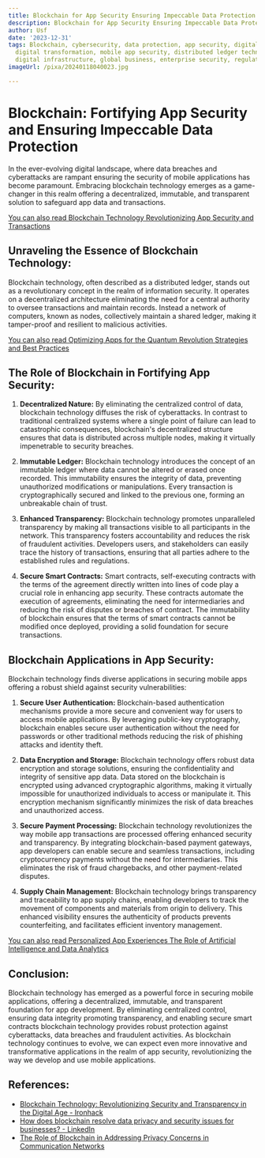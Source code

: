 ```yaml
---
title: Blockchain for App Security Ensuring Impeccable Data Protection
description: Blockchain for App Security Ensuring Impeccable Data Protection
author: Usf
date: '2023-12-31'
tags: Blockchain, cybersecurity, data protection, app security, digital security,
  digital transformation, mobile app security, distributed ledger technology, secure
  digital infrastructure, global business, enterprise security, regulatory compliance
imageUrl: /pixa/20240118040023.jpg

---
```

# Blockchain: Fortifying App  Security and Ensuring Impeccable Data Protection

In  the ever-evolving digital  landscape, where data  breaches and cyberattacks are rampant ensuring  the  security of mobile  applications has become paramount. Embracing blockchain  technology  emerges as a game-changer in this realm offering a decentralized, immutable,  and transparent solution  to safeguard app data and transactions.

[You can also read  Blockchain Technology Revolutionizing  App Security and Transactions](Blockchain%20Technology%20Revolutionizing%20App%20Security%20and%20Transactions)


## Unraveling the  Essence of Blockchain Technology:

Blockchain technology, often described as a distributed ledger, stands out as a revolutionary  concept in the  realm of information security. It operates on a decentralized architecture eliminating the need for a central authority to oversee transactions and maintain records. Instead a network  of computers,  known as nodes, collectively  maintain a shared  ledger, making it tamper-proof and  resilient to malicious activities.

[You can  also read Optimizing Apps for the Quantum Revolution Strategies and Best Practices](Optimizing%20Apps%20for%20the%20Quantum%20Revolution%20Strategies%20and%20Best%20Practices)


## The Role of Blockchain in Fortifying App Security:

1. **Decentralized Nature:** By eliminating the centralized control of data,  blockchain technology diffuses the risk of cyberattacks. In contrast to traditional centralized systems where a single point of  failure can lead to catastrophic consequences, blockchain's decentralized structure ensures that data is distributed across  multiple nodes, making it virtually impenetrable to security breaches.

2. **Immutable Ledger:** Blockchain technology introduces  the concept of an immutable ledger where data cannot be altered or erased once recorded. This  immutability ensures the integrity of data, preventing unauthorized  modifications or manipulations. Every transaction is cryptographically secured  and linked to  the previous one, forming an unbreakable chain of trust.

3. **Enhanced Transparency:** Blockchain technology promotes unparalleled transparency by making all transactions visible to all participants in the network.  This transparency fosters accountability and reduces  the risk of  fraudulent activities. Developers users, and stakeholders  can easily  trace the history of transactions, ensuring that all  parties adhere to the established rules and regulations.

4. **Secure  Smart Contracts:** Smart contracts, self-executing contracts with the terms of the agreement directly written into lines of code play a  crucial role in enhancing app security. These contracts automate the execution of agreements, eliminating the need for intermediaries and  reducing the risk of disputes or breaches of  contract. The immutability of blockchain ensures that the terms of smart contracts cannot be modified once deployed, providing a solid foundation for secure transactions.

## Blockchain  Applications  in App Security:

Blockchain technology finds diverse applications in securing mobile apps offering a robust shield against security vulnerabilities:

1. **Secure User Authentication:** Blockchain-based authentication  mechanisms provide a more  secure and convenient way for users  to access mobile applications. By leveraging public-key cryptography, blockchain enables secure user authentication without the need for passwords or other traditional methods reducing the risk of phishing attacks and identity theft.

2. **Data Encryption and Storage:**  Blockchain technology offers robust data encryption and storage solutions, ensuring the confidentiality  and integrity  of sensitive app data. Data stored on the blockchain is encrypted using advanced cryptographic algorithms, making it virtually impossible for unauthorized individuals to access or manipulate it. This encryption mechanism  significantly minimizes the risk of data  breaches and unauthorized access.

3. **Secure Payment Processing:** Blockchain technology revolutionizes the way mobile app transactions are processed offering enhanced security and transparency. By integrating blockchain-based payment gateways, app developers can enable secure and seamless  transactions, including cryptocurrency payments without the need  for  intermediaries. This eliminates the risk of fraud chargebacks, and other payment-related disputes.

4.  **Supply  Chain Management:** Blockchain technology brings transparency and traceability to app  supply chains, enabling developers to track the movement of components and materials from origin to delivery. This enhanced visibility  ensures the authenticity of  products prevents counterfeiting, and facilitates efficient inventory  management.

[You can  also read  Personalized App Experiences The Role of Artificial Intelligence and Data Analytics](Personalized%20App%20Experiences%20The%20Role%20of%20Artificial%20Intelligence%20and%20Data%20Analytics)


## Conclusion:

Blockchain technology has emerged  as a powerful  force in securing mobile applications, offering a decentralized, immutable, and transparent foundation for app development. By eliminating centralized control, ensuring data integrity promoting transparency, and enabling secure  smart contracts blockchain technology provides robust protection against  cyberattacks, data breaches and fraudulent activities. As blockchain technology continues to evolve, we can expect even more innovative and transformative applications in the  realm of app security, revolutionizing the way we develop and  use mobile applications.

## References:
- [Blockchain Technology: Revolutionizing Security and Transparency in the Digital Age - Ironhack](https://www.ironhack.com/us/blog/blockchain-technology-revolutionizing-security-and-transparency-in-the-digital-ag)
- [How does blockchain resolve data privacy and security issues for businesses? - LinkedIn](https://www.linkedin.com/pulse/how-does-blockchain-resolve-data-privacy-security)
- [The Role of Blockchain in Addressing Privacy Concerns in Communication Networks](https://utilitiesone.com/the-role-of-blockchain-in-addressing-privacy-concerns-in-communication-networks)
